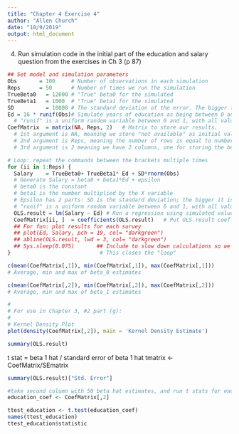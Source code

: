 ```yaml
---
title: "Chapter 4 Exercise 4"
author: "Allen Church"
date: "10/9/2019"
output: html_document
---
```

4. Run simulation code in the initial part of the education and salary question from the exercises in Ch 3 (p 87)
```r
## Set model and simulation parameters
Obs       = 100		# Number of observations in each simulation
Reps      = 50		# Number of times we run the simulation
TrueBeta0	= 12000	# "True" beta0 for the simulated
TrueBeta1	= 1000	# "True" beta1 for the simulated
SD 		    = 10000	# The standard deviation of the error. The bigger this is, the larger the average value of epsilon
Ed = 16 * runif(Obs)# Simulate years of education as being between 0 and 16
  # "runif" is a uniform random variable between 0 and 1, with all values having equal probability
CoefMatrix	= matrix(NA, Reps, 2)	# Matrix to store our results.  
  # 1st argument is NA, meaning we store "not available" as initial values in the matrix
  # 2nd argument is Reps, meaning the number of rows is equal to number of times we run the simulations
  # 3rd argument is 2 meaning we have 2 columns, one for storing the beta0 estimate and one for storing the beta1 estimate

# Loop: repeat the commands between the brackets multiple times
for (ii in 1:Reps) { 
  Salary 	= TrueBeta0+ TrueBeta1* Ed + SD*rnorm(Obs) 	
  # Generate Salary = beta0 + beta1*Ed + epsilon
  # beta0 is the constant
  # beta1 is the number multiplied by the X variable
  # Epsilon has 2 parts: SD is the standard deviation; the bigger it is, the more epsilon varies.
  # "runif" is a uniform random variable between 0 and 1, with all values having equal probability
  OLS.result = lm(Salary ~ Ed) # Run a regression using simulated values of Y
  CoefMatrix[ii, ]	= coefficients(OLS.result)	 # Put OLS.result coefficients in row ii of CoefMatrix
  ## For fun: plot results for each survey
  ## plot(Ed, Salary, pch = 19, col= "darkgreen")		
  ## abline(OLS.result, lwd = 3, col= "darkgreen")
  ## Sys.sleep(0.075)		## Include to slow down calculations so we can see each plot (briefly); not necessary
}							 # This closes the "loop"

c(mean(CoefMatrix[,1]), min(CoefMatrix[,1]), max(CoefMatrix[,1]))  
# Average, min and max of beta_0 estimates

c(mean(CoefMatrix[,2]), min(CoefMatrix[,2]), max(CoefMatrix[,2]))  
# Average, min and max of beta_1 estimates

#
# For use in Chapter 3, #2 part (g):
#
# Kernel Density Plot
plot(density(CoefMatrix[,2]), main = 'Kernel Density Estimate')

summary(OLS.result)

```

t stat = beta 1 hat / standard error of beta 1 hat
tmatrix <- CoefMatrix/SEmatrix
```r
summary(OLS.result)["Std. Error"]


```


```r
#take second column with 50 beta hat estimates, and run t stats for each of them, then store in a matrix/vector?
education_coef <- CoefMatrix[,2]

ttest_education <- t.test(education_coef)
names(ttest_education)
ttest_education$statistic
```
